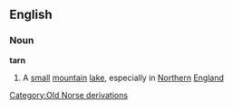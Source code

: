 ==English==
===Noun===
'''tarn'''

#A [[small]] [[mountain]] [[lake]], especially in [[Northern]] [[England]]
[[Category:Old Norse derivations]]